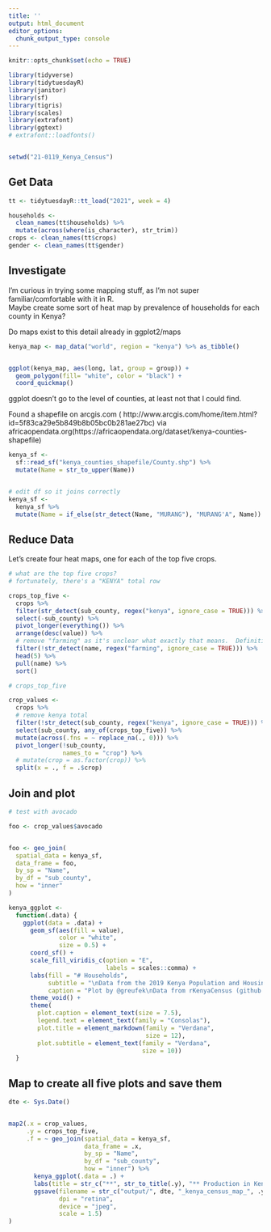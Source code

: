 ```yaml
---
title: ''
output: html_document
editor_options: 
  chunk_output_type: console
---
```


```r
knitr::opts_chunk$set(echo = TRUE)

library(tidyverse)
library(tidytuesdayR)
library(janitor)
library(sf)
library(tigris)
library(scales)
library(extrafont)
library(ggtext)
# extrafont::loadfonts()


setwd("21-0119_Kenya_Census")
```

## Get Data

```r
tt <- tidytuesdayR::tt_load("2021", week = 4)

households <- 
  clean_names(tt$households) %>% 
  mutate(across(where(is_character), str_trim))
crops <- clean_names(tt$crops)
gender <- clean_names(tt$gender)

```

## Investigate

I'm curious in trying some mapping stuff, as I'm not super familiar/comfortable with it in R.  
Maybe create some sort of heat map by prevalence of households for each county in Kenya?

Do maps exist to this detail already in ggplot2/maps

```r
kenya_map <- map_data("world", region = "kenya") %>% as_tibble()


ggplot(kenya_map, aes(long, lat, group = group)) +
  geom_polygon(fill= "white", color = "black") + 
  coord_quickmap()


```

ggplot doesn't go to the level of counties, at least not that I could find.

Found a shapefile on arcgis.com (	http://www.arcgis.com/home/item.html?id=5f83ca29e5b849b8b05bc0b281ae27bc) via africaopendata.org(https://africaopendata.org/dataset/kenya-counties-shapefile)

```r
kenya_sf <- 
  sf::read_sf("kenya_counties_shapefile/County.shp") %>% 
  mutate(Name = str_to_upper(Name))


# edit df so it joins correctly
kenya_sf <- 
  kenya_sf %>% 
  mutate(Name = if_else(str_detect(Name, "MURANG"), "MURANG'A", Name))
```

## Reduce Data

Let's create four heat maps, one for each of the top five crops.

```r
# what are the top five crops? 
# fortunately, there's a "KENYA" total row

crops_top_five <- 
  crops %>% 
  filter(str_detect(sub_county, regex("kenya", ignore_case = TRUE))) %>% 
  select(-sub_county) %>% 
  pivot_longer(everything()) %>% 
  arrange(desc(value)) %>% 
  # remove "farming" as it's unclear what exactly that means.  Definition is "Population growing farming crops"
  filter(!str_detect(name, regex("farming", ignore_case = TRUE))) %>% 
  head(5) %>% 
  pull(name) %>% 
  sort()

# crops_top_five

crop_values <- 
  crops %>% 
  # remove kenya total
  filter(!str_detect(sub_county, regex("kenya", ignore_case = TRUE))) %>% 
  select(sub_county, any_of(crops_top_five)) %>% 
  mutate(across(.fns = ~ replace_na(., 0))) %>% 
  pivot_longer(!sub_county, 
               names_to = "crop") %>% 
  # mutate(crop = as.factor(crop)) %>% 
  split(x = ., f = .$crop)


```


## Join and plot

```r
# test with avocado

foo <- crop_values$avocado


foo <- geo_join(
  spatial_data = kenya_sf, 
  data_frame = foo, 
  by_sp = "Name", 
  by_df = "sub_county", 
  how = "inner"
)
```

```r

kenya_ggplot <- 
  function(.data) {
    ggplot(data = .data) +
      geom_sf(aes(fill = value), 
              color = "white", 
              size = 0.5) + 
      coord_sf() + 
      scale_fill_viridis_c(option = "E", 
                           labels = scales::comma) + 
      labs(fill = "# Households",
           subtitle = "\nData from the 2019 Kenya Population and Housing Census\n", 
           caption = "Plot by @greufek\nData from rKenyaCensus (github.com/Shelmith-Kariuki/rKenyaCensus) \nvia Tidy Tuesday (github.com/rfordatascience/tidytuesday)\nKenya Counties shapefile via openAfrica ( africaopendata.org/dataset/kenya-counties-shapefile)") + 
      theme_void() +
      theme(
        plot.caption = element_text(size = 7.5), 
        legend.text = element_text(family = "Consolas"), 
        plot.title = element_markdown(family = "Verdana", 
                                      size = 12), 
        plot.subtitle = element_text(family = "Verdana", 
                                     size = 10)) 
  }
```

## Map to create all five plots and save them

```r
dte <- Sys.Date()


map2(.x = crop_values, 
     .y = crops_top_five,
     .f = ~ geo_join(spatial_data = kenya_sf, 
                     data_frame = .x, 
                     by_sp = "Name", 
                     by_df = "sub_county", 
                     how = "inner") %>% 
       kenya_ggplot(.data = .) + 
       labs(title = str_c("**", str_to_title(.y), "** Production in Kenya by County and Household Count")) +
       ggsave(filename = str_c("output/", dte, "_kenya_census_map_", .y, ".jpeg"), 
              dpi = "retina", 
              device = "jpeg", 
              scale = 1.5)
)
```

